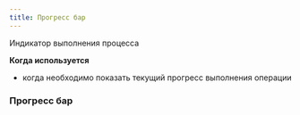 ```yaml
---
title: Прогресс бар
---
```


Индикатор выполнения процесса

**Когда используется**

- когда необходимо показать текущий прогресс выполнения операции

### Прогресс бар
<Sandbox height={120} projectId="uxcomponents_progress_progress" />

